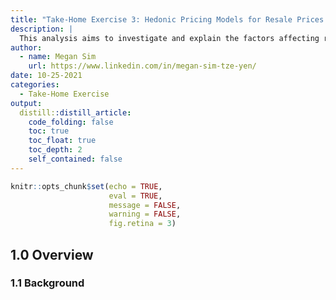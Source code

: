 ```yaml
---
title: "Take-Home Exercise 3: Hedonic Pricing Models for Resale Prices of Public Housing in Singapore"
description: |
  This analysis aims to investigate and explain the factors affecting resale prices of public housing in Singapore through appropriate hedonic pricing models.
author:
  - name: Megan Sim
    url: https://www.linkedin.com/in/megan-sim-tze-yen/
date: 10-25-2021
categories:
  - Take-Home Exercise
output:
  distill::distill_article:
    code_folding: false
    toc: true
    toc_float: true
    toc_depth: 2
    self_contained: false
---
```



```r
knitr::opts_chunk$set(echo = TRUE, 
                      eval = TRUE,
                      message = FALSE,
                      warning = FALSE,
                      fig.retina = 3)
```

## 1.0 Overview

### 1.1 Background
